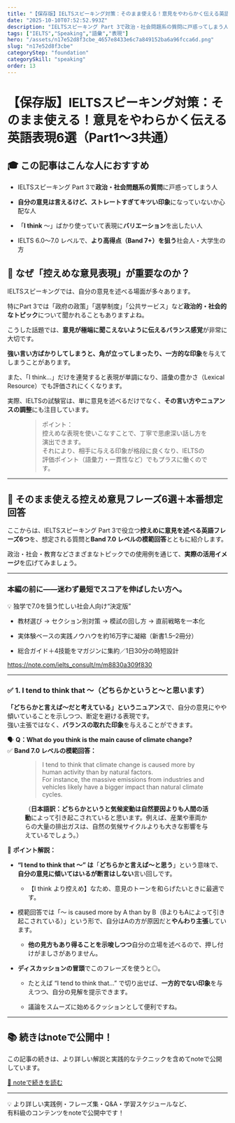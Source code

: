 ```yaml
---
title: "【保存版】IELTSスピーキング対策：そのまま使える！意見をやわらかく伝える英語表現6選（Part1〜3共通）"
date: "2025-10-10T07:52:52.993Z"
description: "IELTSスピーキング Part 3で政治・社会問題系の質問に戸惑ってしまう人"
tags: ["IELTS","Speaking","語彙","表現"]
hero: "/assets/n17e52d8f3cbe_4657e8433e6c7a849152ba6a96fcca6d.png"
slug: "n17e52d8f3cbe"
categoryStep: "foundation"
categorySkill: "speaking"
order: 13
---
```




<h1>【保存版】IELTSスピーキング対策：そのまま使える！意見をやわらかく伝える英語表現6選（Part1〜3共通）</h1>
<figure name="50850ab4-c18c-46f8-9ee6-89cee960df76"><OptimizedImage
  src="/assets/n17e52d8f3cbe_4657e8433e6c7a849152ba6a96fcca6d.png"
/><figcaption></figcaption></figure><h2 name="cb056222-303c-4394-82ea-05802fd0a9da" id="cb056222-303c-4394-82ea-05802fd0a9da">🎓 この記事はこんな人におすすめ</h2><ul name="1fa3a144-7d2f-454a-8496-b97a5b8e8729" id="1fa3a144-7d2f-454a-8496-b97a5b8e8729"><li><p name="9294a63d-149e-4db0-b108-02a2e5e21bd1" id="9294a63d-149e-4db0-b108-02a2e5e21bd1">IELTSスピーキング Part 3で<strong>政治・社会問題系の質問</strong>に戸惑ってしまう人</p></li><li><p name="f9aee837-c667-4e53-971c-47841cd1a228" id="f9aee837-c667-4e53-971c-47841cd1a228"><strong>自分の意見は言えるけど、ストレートすぎてキツい印象</strong>になっていないか心配な人</p></li><li><p name="df9f2bf9-3cca-4628-9706-d3ca04ade04c" id="df9f2bf9-3cca-4628-9706-d3ca04ade04c">「<strong>I think</strong> 〜」ばかり使っていて表現に<strong>バリエーション</strong>を出したい人</p></li><li><p name="a77c2106-3361-4f39-bdab-78fc58e0d4df" id="a77c2106-3361-4f39-bdab-78fc58e0d4df">IELTS 6.0〜7.0 レベルで、<strong>より高得点（Band 7+）を狙う</strong>社会人・大学生の方</p></li></ul><h2 name="472e7b70-2a13-4cf9-89e8-6a34b9ec25b0" id="472e7b70-2a13-4cf9-89e8-6a34b9ec25b0">🔑 なぜ「控えめな意見表現」が重要なのか？</h2><figure name="03f7e1af-08c2-408a-8716-c3ddbca7ee69" id="03f7e1af-08c2-408a-8716-c3ddbca7ee69"><OptimizedImage
  src="/assets/n17e52d8f3cbe_1754564490-ce0PWbSMsJFT8oYx5gKmINZQ.png"
  width={620}
  height={344}
/><figcaption></figcaption></figure><p name="4115af11-d8e4-462d-9b09-ba9b8a435dcf" id="4115af11-d8e4-462d-9b09-ba9b8a435dcf">IELTSスピーキングでは、自分の意見を述べる場面が多々あります。</p><p name="aeb5ae5d-8144-46a4-8ea3-7c5ebbe93a2b" id="aeb5ae5d-8144-46a4-8ea3-7c5ebbe93a2b">特にPart 3では「政府の政策」「選挙制度」「公共サービス」など<strong>政治的・社会的なトピック</strong>について聞かれることもありますよね。</p><p name="5f388d59-2921-46b0-b3de-13c7324abf40" id="5f388d59-2921-46b0-b3de-13c7324abf40">こうした話題では、<strong>意見が極端に聞こえないように伝えるバランス感覚</strong>が非常に大切です。</p><p name="6d9c977d-50e0-4bc1-be19-c229ef29338b" id="6d9c977d-50e0-4bc1-be19-c229ef29338b"><strong>強い言い方ばかりしてしまうと、角が立ってしまったり、一方的な印象</strong>を与えてしまうことがあります。</p><p name="63a882da-99d1-4f2c-ab27-cf1e1efcb0df" id="63a882da-99d1-4f2c-ab27-cf1e1efcb0df">また、「I think...」だけを連発すると表現が単調になり、語彙の豊かさ（Lexical Resource）でも評価されにくくなります。</p><p name="83036f87-e219-4b04-81f4-c525ef5c4f4a" id="83036f87-e219-4b04-81f4-c525ef5c4f4a">実際、IELTSの試験官は、単に意見を述べるだけでなく、<strong>その言い方やニュアンスの調整</strong>にも注目しています。</p><figure name="3bb01d62-71cc-4616-ad55-6811a09a508f" id="3bb01d62-71cc-4616-ad55-6811a09a508f"><blockquote><p name="b0021e1f-66fd-4689-a6d0-155a4278b745" id="b0021e1f-66fd-4689-a6d0-155a4278b745">ポイント： <br />控えめな表現を使いこなすことで、丁寧で思慮深い話し方を演出できます。<br />それにより、相手に与える印象が格段に良くなり、IELTSの評価ポイント（語彙力・一貫性など）でもプラスに働くのです。</p></blockquote><figcaption></figcaption></figure><hr /><h2 name="23808711-07e6-441c-84f4-83b5b1d9e024" id="23808711-07e6-441c-84f4-83b5b1d9e024">📘 そのまま使える控えめ意見フレーズ6選＋本番想定回答</h2><p name="20afffa3-6246-4a1e-b96a-3844bed42c4c" id="20afffa3-6246-4a1e-b96a-3844bed42c4c">ここからは、IELTSスピーキング Part 3で役立つ<strong>控えめに意見を述べる英語フレーズ6つ</strong>を、想定される質問と<strong>Band 7.0 レベルの模範回答</strong>とともに紹介します。</p><p name="158feea8-4581-4b0a-b78f-93ab3debd379" id="158feea8-4581-4b0a-b78f-93ab3debd379">政治・社会・教育などさまざまなトピックでの使用例を通じて、<strong>実際の活用イメージ</strong>を広げてみましょう。</p><hr /><h3 name="8ae109c7-54c8-4e57-ac78-f2d52ac93b37" id="8ae109c7-54c8-4e57-ac78-f2d52ac93b37">本編の前に——迷わず最短でスコアを伸ばしたい方へ。</h3><p name="a7b1d2d4-95a2-4feb-9b88-36328a857e24" id="a7b1d2d4-95a2-4feb-9b88-36328a857e24">💡 独学で7.0を狙う忙しい社会人向け“決定版”</p><ul name="29d0d64c-91fd-46bb-b62c-27fac31991d5" id="29d0d64c-91fd-46bb-b62c-27fac31991d5"><li><p name="e495319e-7a60-4680-a6c2-18998ac005a9" id="e495319e-7a60-4680-a6c2-18998ac005a9">教材選び → セクション別対策 → 模試の回し方 → 直前戦略を一本化</p></li><li><p name="0d2cbf7a-4ce3-466a-89b3-bbc2b79fe6ae" id="0d2cbf7a-4ce3-466a-89b3-bbc2b79fe6ae">実体験ベースの実践ノウハウを約16万字に凝縮（新書1.5–2冊分）</p></li><li><p name="be793e33-fd54-4537-877b-9cdd8d7cfe49" id="be793e33-fd54-4537-877b-9cdd8d7cfe49">総合ガイド＋4技能をマガジンに集約／1日30分の時短設計</p></li></ul><p name="a6c79cd2-b7cb-4ef8-8444-729aef29b702"><a href="https://note.com/ielts_consult/m/m8830a309f830">https://note.com/ielts_consult/m/m8830a309f830</a></p><hr /><h3 name="1373a38e-0955-4d9a-8c48-160d6a85cc0c" id="1373a38e-0955-4d9a-8c48-160d6a85cc0c">✅ 1. I tend to think that ～（どちらかというと〜と思います）</h3><figure name="dab9c7e6-4b21-4b2f-8e84-e0d284cb3627" id="dab9c7e6-4b21-4b2f-8e84-e0d284cb3627"><OptimizedImage
  src="/assets/n17e52d8f3cbe_1754564510-5CnILrMHd3juJNRxs72G6BOz.png"
  width={620}
  height={345}
/><figcaption></figcaption></figure><p name="88ad1b59-c254-4fe2-bfa0-c0580f89baf3" id="88ad1b59-c254-4fe2-bfa0-c0580f89baf3"><strong>「どちらかと言えば〜だと考えている」というニュアンス</strong>で、自分の意見にやや傾いていることを示しつつ、断定を避ける表現です。<br />強い主張ではなく、<strong>バランスの取れた印象</strong>を与えることができます。</p><p name="ce07a3e4-8303-4f69-9b2b-b4470ee6fb6a" id="ce07a3e4-8303-4f69-9b2b-b4470ee6fb6a">🗣️ <strong>Q：What do you think is the main cause of climate change?</strong><br />✅ <strong>Band 7.0 レベルの模範回答：</strong></p><figure name="1314515c-6442-44aa-8fbe-a7fec9792e0e" id="1314515c-6442-44aa-8fbe-a7fec9792e0e"><blockquote><p name="f6b0f0fc-3845-41bf-890e-449c419c3a2d" id="f6b0f0fc-3845-41bf-890e-449c419c3a2d">I tend to think that climate change is caused more by human activity than by natural factors.<br />For instance, the massive emissions from industries and vehicles likely have a bigger impact than natural climate cycles.</p></blockquote><figcaption>（<strong>日本語訳：どちらかというと気候変動は自然要因よりも人間の活動</strong>によって引き起こされていると思います。例えば、産業や車両からの大量の排出ガスは、自然の気候サイクルよりも大きな影響を与えているでしょう。）</figcaption></figure><p name="4d66bc71-ad70-45e8-9c9e-f03e0173b4e5" id="4d66bc71-ad70-45e8-9c9e-f03e0173b4e5">🧠 <strong>ポイント解説：</strong></p><ul name="07e17892-85ff-471b-a34e-5b9b6e9be225" id="07e17892-85ff-471b-a34e-5b9b6e9be225"><li><p name="62570864-b442-4c87-b41f-4fea835df10a" id="62570864-b442-4c87-b41f-4fea835df10a"><strong>“I tend to think that ～” は</strong>「<strong>どちらかと言えば～と思う</strong>」という意味で、<strong>自分の意見に傾いてはいるが断言はしない</strong>言い回しです。</p><ul name="8662a1cc-1192-439e-9589-ede5119b57e5" id="8662a1cc-1192-439e-9589-ede5119b57e5"><li><p name="a621961b-5c0b-40da-8f32-ed3d8154c02f" id="a621961b-5c0b-40da-8f32-ed3d8154c02f">【I think より控えめ】なため、意見のトーンを和らげたいときに最適です。</p></li></ul></li><li><p name="b3db8790-c0fa-4673-9627-03155852cee8" id="b3db8790-c0fa-4673-9627-03155852cee8">模範回答では「～ is caused more by A than by B（BよりもAによって引き起こされている）」という形で、自分はAの方が原因だと<strong>やんわり主張</strong>しています。</p><ul name="88eb15b9-3ea9-43f4-bab0-9d4f535f68e5" id="88eb15b9-3ea9-43f4-bab0-9d4f535f68e5"><li><p name="7da83a18-b027-4cf4-9229-1839e19887f7" id="7da83a18-b027-4cf4-9229-1839e19887f7"><strong>他の見方もあり得ることを示唆しつつ</strong>自分の立場を述べるので、押し付けがましさがありません。</p></li></ul></li><li><p name="049905e5-ed9b-4ec1-92f1-a4bd483f8189" id="049905e5-ed9b-4ec1-92f1-a4bd483f8189"><strong>ディスカッションの冒頭</strong>でこのフレーズを使うと◎。</p><ul name="ff73aa38-2d39-4bd2-977a-7f5ee6677a3a" id="ff73aa38-2d39-4bd2-977a-7f5ee6677a3a"><li><p name="317d0d3c-8311-4332-a8b6-23ec4905c5c3" id="317d0d3c-8311-4332-a8b6-23ec4905c5c3">たとえば “I tend to think that...” で切り出せば、<strong>一方的でない印象</strong>を与えつつ、自分の見解を提示できます。</p></li><li><p name="1c3bcb7b-07c0-480c-8854-093305a23149" id="1c3bcb7b-07c0-480c-8854-093305a23149">議論をスムーズに始めるクッションとして便利ですね。</p></li></ul></li></ul><hr />
<h2>📚 続きはnoteで公開中！</h2>
<p>この記事の続きは、より詳しい解説と実践的なテクニックを含めてnoteで公開しています。</p>
<p>
<a href="https://note.com/ielts_consult/n/n17e52d8f3cbe" target="_blank" rel="noopener noreferrer">📖 noteで続きを読む</a>
</p>
<hr />
<p>
💡 より詳しい実践例・フレーズ集・Q&amp;A・学習スケジュールなど、<br />
有料級のコンテンツをnoteで公開中です！
</p>

